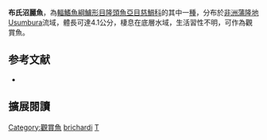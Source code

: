 {{Speciesbox
| name = 布氏沼麗魚
| status = NE
| status_system = IUCN3.1
| image = 
| image_width = 240px
| genus = Telmatochromis
| species = brichardi
| authority = [[Louisy|Louisy]], 1989
| synonyms = 
}}

'''布氏沼麗魚'''，為[[輻鰭魚綱|輻鰭魚綱]][[鱸形目|鱸形目]][[隆頭魚亞目|隆頭魚亞目]][[慈鯛科|慈鯛科]]的其中一[[種|種]]，分布於[[非洲|非洲]][[蒲隆地|蒲隆地]]Usumbura流域，體長可達4.1公分，棲息在底層水域，生活習性不明，可作為觀賞魚。
==参考文献==
*{{FishBase_species|genus=Telmatochromis|species=brichardi|year=2013|month=5}}

== 擴展閱讀 ==
{{refbegin}}
{{wikispecies-inline|Telmatochromis brichardi|布氏沼麗魚}}
{{refend}}
{{Taxonbar|from=Q5529476}}

[[Category:觀賞魚|Category:觀賞魚]]
[[Category:沼麗魚屬|brichardi]]
[[Category:1989年描述的鱼类|T]]


{{鱸形目小作品}}
